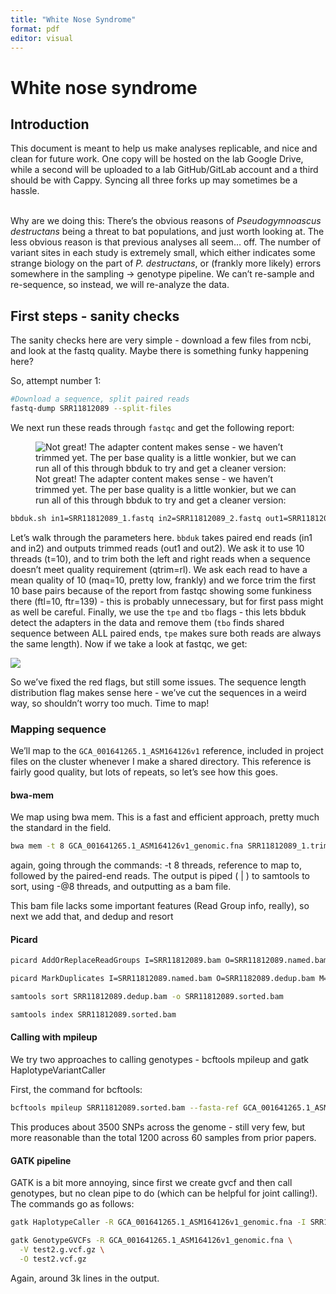 ```yaml
---
title: "White Nose Syndrome"
format: pdf
editor: visual
---
```


# White nose syndrome

## Introduction

This document is meant to help us make analyses replicable, and nice and clean for future work. One copy will be hosted on the lab Google Drive, while a second will be uploaded to a lab GitHub/GitLab account and a third should be with Cappy. Syncing all three forks up may sometimes be a hassle.

\
Why are we doing this: There's the obvious reasons of *Pseudogymnoascus destructans* being a threat to bat populations, and just worth looking at. The less obvious reason is that previous analyses all seem... off. The number of variant sites in each study is extremely small, which either indicates some strange biology on the part of *P. destructans*, or (frankly more likely) errors somewhere in the sampling -\> genotype pipeline. We can't re-sample and re-sequence, so instead, we will re-analyze the data.

## First steps - sanity checks

The sanity checks here are very simple - download a few files from ncbi, and look at the fastq quality. Maybe there is something funky happening here?

So, attempt number 1:

```bash
#Download a sequence, split paired reads
fastq-dump SRR11812089 --split-files
```

We next run these reads through `fastqc` and get the following report:

![Not great! The adapter content makes sense - we haven't trimmed yet. The per base quality is a little wonkier, but we can run all of this through bbduk to try and get a cleaner version:](images/clipboard-87141737.png)

```bash
bbduk.sh in1=SRR11812089_1.fastq in2=SRR11812089_2.fastq out1=SRR11812089_1.trimmed.fastq out2=SRR11812089_2.trimmed.fastq t=10 qtrim=rl maq=10 ftl=10 ftr=-139 trimq=15 tpe tbo
```

Let's walk through the parameters here. `bbduk` takes paired end reads (in1 and in2) and outputs trimmed reads (out1 and out2). We ask it to use 10 threads (t=10), and to trim both the left and right reads when a sequence doesn't meet quality requirement (qtrim=rl). We ask each read to have a mean quality of 10 (maq=10, pretty low, frankly) and we force trim the first 10 base pairs because of the report from fastqc showing some funkiness there (ftl=10, ftr=139) - this is probably unnecessary, but for first pass might as well be careful. Finally, we use the `tpe` and `tbo` flags - this lets bbduk detect the adapters in the data and remove them (`tbo` finds shared sequence between ALL paired ends, `tpe` makes sure both reads are always the same length). Now if we take a look at fastqc, we get:

![](images/clipboard-3146797320.png)

So we've fixed the red flags, but still some issues. The sequence length distribution flag makes sense here - we've cut the sequences in a weird way, so shouldn't worry too much. Time to map!

### Mapping sequence

We'll map to the `GCA_001641265.1_ASM164126v1` reference, included in project files on the cluster whenever I make a shared directory. This reference is fairly good quality, but lots of repeats, so let's see how this goes.

#### bwa-mem

We map using bwa mem. This is a fast and efficient approach, pretty much the standard in the field.

```bash

bwa mem -t 8 GCA_001641265.1_ASM164126v1_genomic.fna SRR11812089_1.trimmed.fastq SRR11812089_2.trimmed.fastq | samtools sort -@8 -o SRR11812089.bam
```

again, going through the commands: -t 8 threads, reference to map to, followed by the paired-end reads. The output is piped ( \| ) to samtools to sort, using -@8 threads, and outputting as a bam file.

This bam file lacks some important features (Read Group info, really), so next we add that, and dedup and resort

#### Picard

```bash

picard AddOrReplaceReadGroups I=SRR11812089.bam O=SRR11812089.named.bam RGID=1 RGLB=lib1 RGPL=ILLUMINA RGPU=unit1 RGSM=test

picard MarkDuplicates I=SRR11812089.named.bam O=SRR1182089.dedup.bam M=dedup.txt

samtools sort SRR11812089.dedup.bam -o SRR11812089.sorted.bam

samtools index SRR11812089.sorted.bam

```

#### Calling with mpileup

We try two approaches to calling genotypes - bcftools mpileup and gatk HaplotypeVariantCaller

First, the command for bcftools:

```bash
bcftools mpileup SRR11812089.sorted.bam --fasta-ref GCA_001641265.1_ASM164126v1_genomic.fna | bcftools call -m --ploidy 1 -Oz -o test.g.vcf.gz
```

This produces about 3500 SNPs across the genome - still very few, but more reasonable than the total 1200 across 60 samples from prior papers.

#### GATK pipeline

GATK is a bit more annoying, since first we create gvcf and then call genotypes, but no clean pipe to do (which can be helpful for joint calling!). The commands go as follows:

```bash
gatk HaplotypeCaller -R GCA_001641265.1_ASM164126v1_genomic.fna -I SRR11812089.sorted.bam -O test2.g.vcf.gz -ERC GVCF -ploidy 1

gatk GenotypeGVCFs -R GCA_001641265.1_ASM164126v1_genomic.fna \
  -V test2.g.vcf.gz \
  -O test2.vcf.gz
```

Again, around 3k lines in the output.
